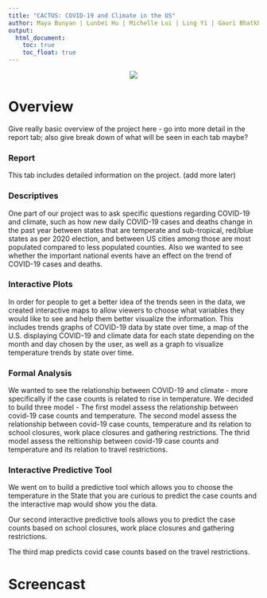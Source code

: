 ```yaml
---
title: "CACTUS: COVID-19 and Climate in the US"
author: Maya Bunyan | Lunbei Hu | Michelle Lui | Ling Yi | Gauri Bhatkhande | Pallavi Krishnamurthy
output: 
  html_document:
    toc: true
    toc_float: true
---
```

<style type="text/css">
h2.author{
  font-size: 10px;
}
</style>

<space>
      
<center>

<img src="images/cactus.jpg">

</center>

# Overview

Give really basic overview of the project here - go into more detail in the report tab; also give break down of what will be seen in each tab maybe?

### Report

This tab includes detailed information on the project. (add more later)

### Descriptives

One part of our project was to ask specific questions regarding COVID-19 and climate, such as how new daily COVID-19 cases and deaths change in the past year between states that are temperate and sub-tropical, red/blue states as per 2020 election, and between US cities among those are most populated compared to less populated counties. Also we wanted to see whether the important national events have an effect on the trend of COVID-19 cases and deaths.

### Interactive Plots

In order for people to get a better idea of the trends seen in the data, we created interactive maps to allow viewers to choose what variables they would like to see and help them better visualize the information. This includes trends graphs of COVID-19 data by state over time, a map of the U.S. displaying COVID-19 and climate data for each state depending on the month and day chosen by the user, as well as a graph to visualize temperature trends by state over time.

### Formal Analysis

We wanted to see the relationship between COVID-19 and climate - more specifically if the case counts is related to rise in temperature. We decided to build three model - 
The first model assess the relationship between covid-19 case counts and temperature. 
The second model assess the relationship between covid-19 case counts, temperature and its relation to school closures, work place closures and gathering restrictions. 
The thrid model assess the reltionship between covid-19 case counts and temperature and its relation to travel restrictions. 

### Interactive Predictive Tool

We went on to build a predictive tool which allows you to choose the temperature in the State that you are curious to predict the case counts and the interactive map would show you the data. 

Our second interactive predictive tools allows you to predict the case counts based on school closures, work place closures and gathering restrictions. 

The third map predicts covid case counts based on the travel restrictions. 

# Screencast
